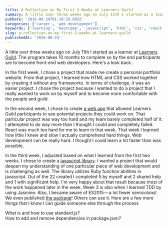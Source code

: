 ```yaml
---
title: A Reflection on My First 3 Weeks at Learners Guild
summary: A little over three weeks ago on July 11th I started as a learner at Learner's Guild. The program takes 10 months to complete so by the end…
pubDate: '2016-08-24T01:10:20.603Z'
categories: ['career', 'web development']
keywords: ['learning', 'bootcamp', 'javascript', 'html', 'css', 'react']
slug: a-reflection-on-my-first-3-weeks-at-learners-guild
publishedAt: '2016-08-24'
---
```


A little over three weeks ago on July 11th I started as a learner at [Learners Guild](https://www.learnersguild.org/). The program takes 10 months to complete so by the end participants are to become front-end web developers. Here's a look back.

In the first week, I chose a project that made me create a personal portfolio website. From that project, I learned how HTML and CSS worked together by creating it without any frameworks. In terms of challenge, it was an easier project. I chose the project because I wanted to do a project that I really wanted to work on by myself and to become more comfortable with the people and guild.

In the second week, I chose to create [a web app](https://github.com/jamestewartjr/cagey-lapwing) that allowed Learners Guild participants to see potential projects they could work on. That particular project was way too hard and my team barely completed half of it. I attempted to do way more than I thought I could and completely failed. React was much too hard for me to learn in that week. That week I learned how little I knew and slow I actually comprehend hard things. Web development can be really hard. I thought I could learn a lot faster than was possible,

In the third week, I adjusted based on what I learned from the first two weeks. I chose to create a [javascript library](https://github.com/jamestewartjr/js-ruby-speak). I wanted a project that would deepen my understanding of one particular piece of web development and is challenging as well. The library utilizes Ruby function abilities in javascript. Out of the 22 created I completed 5 by myself and 2 shared help and 1 with significant help. I'm very happy about that result because most of the work happened later in the week. Week 3 is also when I learned TDD by using Jasmine. Also, I became aware of ES2015 — a lot fewer semicolons! We even published [the package](https://www.npmjs.com/package/js-ruby-speak)! Others can use it. Here are a few more things that I know I can guide someone else through the process

What is and how to use standard.js?  
How to add and remove dependencies in package.json?
